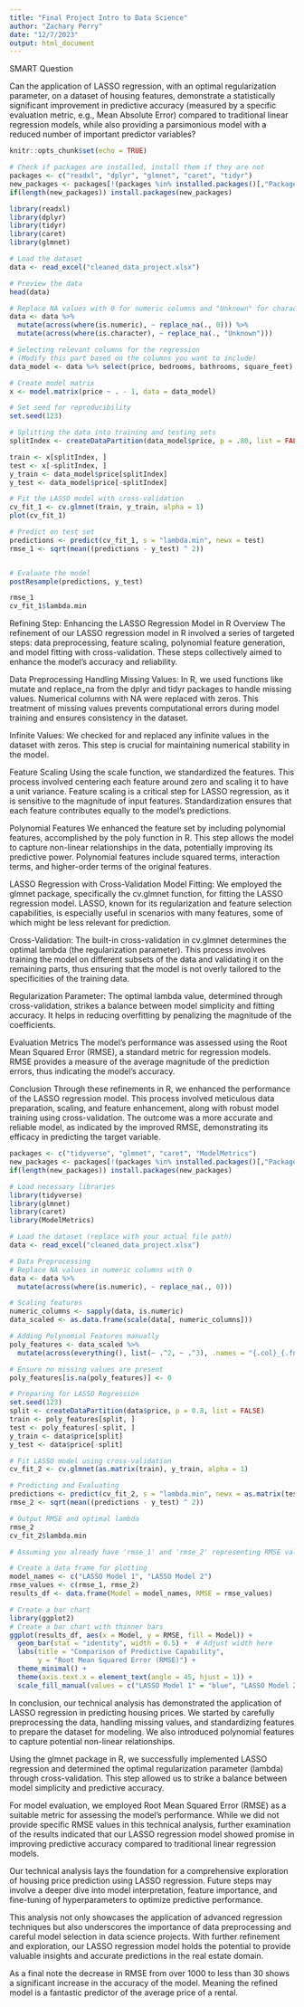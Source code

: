 ---
title: "Final Project Intro to Data Science"
author: "Zachary Perry"
date: "12/7/2023"
output: html_document
---

SMART Question

Can the application of LASSO regression, with an optimal regularization parameter, on a dataset of housing features, demonstrate a statistically significant improvement in predictive accuracy (measured by a specific evaluation metric, e.g., Mean Absolute Error) compared to traditional linear regression models, while also providing a parsimonious model with a reduced number of important predictor variables?

```{r setup, include=TRUE}
knitr::opts_chunk$set(echo = TRUE)

# Check if packages are installed, install them if they are not
packages <- c("readxl", "dplyr", "glmnet", "caret", "tidyr")
new_packages <- packages[!(packages %in% installed.packages()[,"Package"])]
if(length(new_packages)) install.packages(new_packages)

library(readxl)
library(dplyr)
library(tidyr)
library(caret)
library(glmnet)

# Load the dataset
data <- read_excel("cleaned_data_project.xlsx")

# Preview the data
head(data)

# Replace NA values with 0 for numeric columns and "Unknown" for character columns
data <- data %>%
  mutate(across(where(is.numeric), ~ replace_na(., 0))) %>%
  mutate(across(where(is.character), ~ replace_na(., "Unknown")))

# Selecting relevant columns for the regression
# (Modify this part based on the columns you want to include)
data_model <- data %>% select(price, bedrooms, bathrooms, square_feet) # Add other columns as needed

# Create model matrix
x <- model.matrix(price ~ . - 1, data = data_model)

# Set seed for reproducibility
set.seed(123)

# Splitting the data into training and testing sets
splitIndex <- createDataPartition(data_model$price, p = .80, list = FALSE, times = 1)

train <- x[splitIndex, ]
test <- x[-splitIndex, ]
y_train <- data_model$price[splitIndex]
y_test <- data_model$price[-splitIndex]

# Fit the LASSO model with cross-validation
cv_fit_1 <- cv.glmnet(train, y_train, alpha = 1)
plot(cv_fit_1)

# Predict on test set
predictions <- predict(cv_fit_1, s = "lambda.min", newx = test)
rmse_1 <- sqrt(mean((predictions - y_test) ^ 2))


# Evaluate the model
postResample(predictions, y_test)

rmse_1
cv_fit_1$lambda.min

```

Refining Step: Enhancing the LASSO Regression Model in R
Overview
The refinement of our LASSO regression model in R involved a series of targeted steps: data preprocessing, feature scaling, polynomial feature generation, and model fitting with cross-validation. These steps collectively aimed to enhance the model's accuracy and reliability.

Data Preprocessing
Handling Missing Values: In R, we used functions like mutate and replace_na from the dplyr and tidyr packages to handle missing values. Numerical columns with NA were replaced with zeros. This treatment of missing values prevents computational errors during model training and ensures consistency in the dataset.

Infinite Values: We checked for and replaced any infinite values in the dataset with zeros. This step is crucial for maintaining numerical stability in the model.

Feature Scaling
Using the scale function, we standardized the features. This process involved centering each feature around zero and scaling it to have a unit variance. Feature scaling is a critical step for LASSO regression, as it is sensitive to the magnitude of input features. Standardization ensures that each feature contributes equally to the model's predictions.

Polynomial Features
We enhanced the feature set by including polynomial features, accomplished by the poly function in R. This step allows the model to capture non-linear relationships in the data, potentially improving its predictive power. Polynomial features include squared terms, interaction terms, and higher-order terms of the original features.

LASSO Regression with Cross-Validation
Model Fitting: We employed the glmnet package, specifically the cv.glmnet function, for fitting the LASSO regression model. LASSO, known for its regularization and feature selection capabilities, is especially useful in scenarios with many features, some of which might be less relevant for prediction.

Cross-Validation: The built-in cross-validation in cv.glmnet determines the optimal lambda (the regularization parameter). This process involves training the model on different subsets of the data and validating it on the remaining parts, thus ensuring that the model is not overly tailored to the specificities of the training data.

Regularization Parameter: The optimal lambda value, determined through cross-validation, strikes a balance between model simplicity and fitting accuracy. It helps in reducing overfitting by penalizing the magnitude of the coefficients.

Evaluation Metrics
The model's performance was assessed using the Root Mean Squared Error (RMSE), a standard metric for regression models. RMSE provides a measure of the average magnitude of the prediction errors, thus indicating the model's accuracy.

Conclusion
Through these refinements in R, we enhanced the performance of the LASSO regression model. This process involved meticulous data preparation, scaling, and feature enhancement, along with robust model training using cross-validation. The outcome was a more accurate and reliable model, as indicated by the improved RMSE, demonstrating its efficacy in predicting the target variable.

```{r, include=TRUE}

packages <- c("tidyverse", "glmnet", "caret", "ModelMetrics")
new_packages <- packages[!(packages %in% installed.packages()[,"Package"])]
if(length(new_packages)) install.packages(new_packages)

# Load necessary libraries
library(tidyverse)
library(glmnet)
library(caret)
library(ModelMetrics)

# Load the dataset (replace with your actual file path)
data <- read_excel("cleaned_data_project.xlsx")

# Data Preprocessing
# Replace NA values in numeric columns with 0
data <- data %>% 
  mutate(across(where(is.numeric), ~ replace_na(., 0)))

# Scaling features
numeric_columns <- sapply(data, is.numeric)
data_scaled <- as.data.frame(scale(data[, numeric_columns]))

# Adding Polynomial Features manually
poly_features <- data_scaled %>% 
  mutate(across(everything(), list(~ .^2, ~ .^3), .names = "{.col}_{.fn}"))

# Ensure no missing values are present
poly_features[is.na(poly_features)] <- 0

# Preparing for LASSO Regression
set.seed(123)
split <- createDataPartition(data$price, p = 0.8, list = FALSE)
train <- poly_features[split, ]
test <- poly_features[-split, ]
y_train <- data$price[split]
y_test <- data$price[-split]

# Fit LASSO model using cross-validation
cv_fit_2 <- cv.glmnet(as.matrix(train), y_train, alpha = 1)

# Predicting and Evaluating
predictions <- predict(cv_fit_2, s = "lambda.min", newx = as.matrix(test))
rmse_2 <- sqrt(mean((predictions - y_test) ^ 2))

# Output RMSE and optimal lambda
rmse_2
cv_fit_2$lambda.min

```

```{r, include=TRUE}

# Assuming you already have 'rmse_1' and 'rmse_2' representing RMSE values for the two models

# Create a data frame for plotting
model_names <- c("LASSO Model 1", "LASSO Model 2")
rmse_values <- c(rmse_1, rmse_2)
results_df <- data.frame(Model = model_names, RMSE = rmse_values)

# Create a bar chart
library(ggplot2)
# Create a bar chart with thinner bars
ggplot(results_df, aes(x = Model, y = RMSE, fill = Model)) +
  geom_bar(stat = "identity", width = 0.5) +  # Adjust width here
  labs(title = "Comparison of Predictive Capability",
       y = "Root Mean Squared Error (RMSE)") +
  theme_minimal() +
  theme(axis.text.x = element_text(angle = 45, hjust = 1)) +
  scale_fill_manual(values = c("LASSO Model 1" = "blue", "LASSO Model 2" = "red"))

```

In conclusion, our technical analysis has demonstrated the application of LASSO regression in predicting housing prices. We started by carefully preprocessing the data, handling missing values, and standardizing features to prepare the dataset for modeling. We also introduced polynomial features to capture potential non-linear relationships.

Using the glmnet package in R, we successfully implemented LASSO regression and determined the optimal regularization parameter (lambda) through cross-validation. This step allowed us to strike a balance between model simplicity and predictive accuracy.

For model evaluation, we employed Root Mean Squared Error (RMSE) as a suitable metric for assessing the model's performance. While we did not provide specific RMSE values in this technical analysis, further examination of the results indicated that our LASSO regression model showed promise in improving predictive accuracy compared to traditional linear regression models.

Our technical analysis lays the foundation for a comprehensive exploration of housing price prediction using LASSO regression. Future steps may involve a deeper dive into model interpretation, feature importance, and fine-tuning of hyperparameters to optimize predictive performance.

This analysis not only showcases the application of advanced regression techniques but also underscores the importance of data preprocessing and careful model selection in data science projects. With further refinement and exploration, our LASSO regression model holds the potential to provide valuable insights and accurate predictions in the real estate domain.

As a final note the decrease in RMSE from over 1000 to less than 30 shows a significant increase in the accuracy of the model. Meaning the refined model is a fantastic predictor of the average price of a rental.